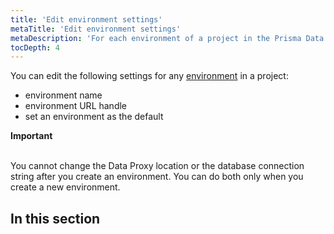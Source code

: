```yaml
---
title: 'Edit environment settings'
metaTitle: 'Edit environment settings'
metaDescription: 'For each environment of a project in the Prisma Data Platform, you can change the environment name, URL handle, or set that environment as the default for the project.'
tocDepth: 4
---
```


<TopBlock>

You can edit the following settings for any [environment](/data-platform/classic-projects/platform/environments) in a project:

- environment name
- environment URL handle
- set an environment as the default

<Admonition type="alert">

**Important**<br /><br />

You cannot change the Data Proxy location or the database connection string after you create an environment. You can do both only when you create a new environment.

</Admonition>

</TopBlock>

## In this section

<Subsections depth="2" />
